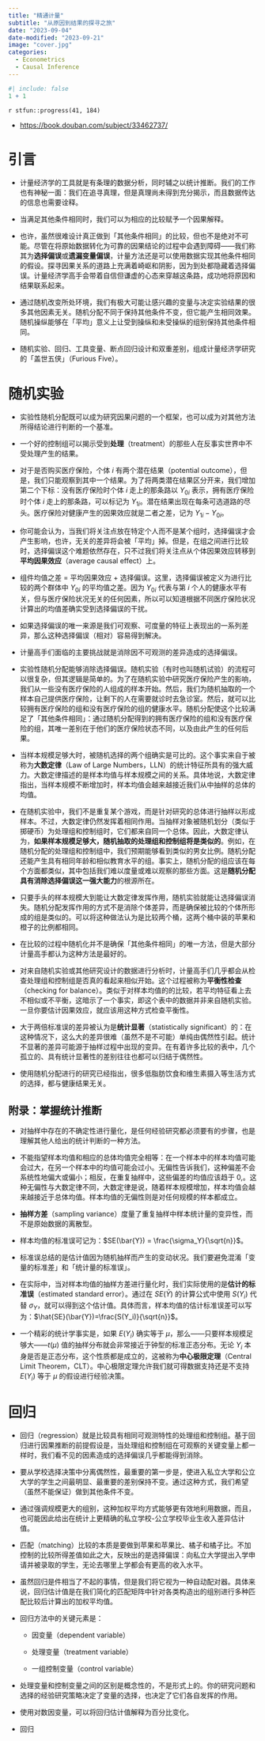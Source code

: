 ```yaml
---
title: "精通计量"
subtitle: "从原因到结果的探寻之旅"
date: "2023-09-04"
date-modified: "2023-09-21"
image: "cover.jpg"
categories: 
  - Econometrics
  - Causal Inference
---
```


```r
#| include: false
1 + 1
```

::: {.callout-note title='Progress'}
`r stfun::progress(41, 184)`
:::

::: {.callout-tip title="Learning Source"}
- <https://book.douban.com/subject/33462737/>
:::

# 引言 {-}

- 计量经济学的工具就是有条理的数据分析，同时辅之以统计推断。我们的工作也有神秘一面：我们在追寻真理，但是真理尚未得到充分揭示，而且数据传达的信息也需要诠释。

- 当满足其他条件相同时，我们可以为相应的比较赋予一个因果解释。

- 也许，虽然很难设计真正做到「其他条件相同」的比较，但也不是绝对不可能。尽管在将原始数据转化为可靠的因果结论的过程中会遇到障碍——我们称其为**选择偏误**或**遗漏变量偏误**，计量方法还是可以使用数据实现其他条件相同的假设。探寻因果关系的道路上充满着崎岖和阴影，因为到处都隐藏着选择偏误。计量经济学高手会带着自信但谦虚的心态来穿越这条路，成功地将原因和结果联系起来。

- 通过随机改变所处环境，我们有极大可能让感兴趣的变量与决定实验结果的很多其他因素无关。随机分配不同于保持其他条件不变，但它能产生相同效果。随机操纵能够在「平均」意义上让受到操纵和未受操纵的组别保持其他条件相同。

- 随机实验、回归、工具变量、断点回归设计和双重差别，组成计量经济学研究的「盖世五侠」（Furious Five）。

# 随机实验

- 实验性随机分配既可以成为研究因果问题的一个框架，也可以成为对其他方法所得结论进行判断的一个基准。

- 一个好的控制组可以揭示受到**处理**（treatment）的那些人在反事实世界中不受处理产生的结果。

- 对于是否购买医疗保险，个体 $i$ 有两个潜在结果（potential outcome），但是，我们只能观察到其中一个结果。为了将两类潜在结果区分开来，我们增加第二个下标：没有医疗保险时个体 $i$ 走上的那条路以 $Y_{0i}$ 表示，拥有医疗保险时个体 $i$ 走上的那条路，可以标记为 $Y_{1i}$。潜在结果出现在每条可选道路的尽头。医疗保险对健康产生的因果效应就是二者之差，记为 $Y_{1i}-Y_{0i}$。

- 你可能会认为，当我们将关注点放在特定个人而不是某个组时，选择偏误才会产生影响，也许，无关的差异将会被「平均」掉。但是，在组之间进行比较时，选择偏误这个难题依然存在，只不过我们将关注点从个体因果效应转移到**平均因果效应**（average causal effect）上。

- 组件均值之差 = 平均因果效应 + 选择偏误。这里，选择偏误被定义为进行比较的两个群体中 $Y_{0i}$ 的平均值之差。因为 $Y_{0i}$ 代表与第 $i$ 个人的健康水平有关，但与医疗保险状况无关的任何因素，所以可以知道根据不同医疗保险状况计算出的均值差确实受到选择偏误的干扰。

- 如果选择偏误的唯一来源是我们可观察、可度量的特征上表现出的一系列差异，那么这种选择偏误（相对）容易得到解决。

- 计量高手们面临的主要挑战就是消除因不可观测的差异造成的选择偏误。

- 实验性随机分配能够消除选择偏误。随机实验（有时也叫随机试验）的流程可以很复杂，但其逻辑是简单的。为了在随机实验中研究医疗保险产生的影响，我们从一些没有医疗保险的人组成的样本开始。然后，我们为随机抽取的一个样本自己提供医疗保险，让剩下的人在需要就诊时去急诊室。然后，就可以比较拥有医疗保险的组和没有医疗保险的组的健康水平。随机分配使这个比较满足了「其他条件相同」：通过随机分配得到的拥有医疗保险的组和没有医疗保险的组，其唯一差别在于他们的医疗保险状态不同，以及由此产生的任何后果。

- 当样本规模足够大时，被随机选择的两个组确实是可比的。这个事实来自于被称为**大数定律**（Law of Large Numbers，LLN）的统计特征所具有的强大威力。大数定律描述的是样本均值与样本规模之间的关系。具体地说，大数定律指出，当样本规模不断增加时，样本均值会越来越接近我们从中抽样的总体的均值。

- 在随机实验中，我们不是重复某个游戏，而是针对研究的总体进行抽样以形成样本。不过，大数定律仍然发挥着相同作用。当抽样对象被随机划分（类似于掷硬币）为处理组和控制组时，它们都来自同一个总体。因此，大数定律认为，**如果样本规模足够大，随机抽取的处理组和控制组将是类似的**。例如，在随机分配的处理组和控制组中，我们预期能够看到类似的男女比例。随机分配还能产生具有相同年龄和相似教育水平的组。事实上，随机分配的组应该在每个方面都类似，其中包括我们难以度量或难以观察的那些方面。这是**随机分配具有消除选择偏误这一强大能力**的根源所在。

- 只要手头的样本规模大到能让大数定律发挥作用，随机实验就能让选择偏误消失。随机分配发挥作用的方式不是消除个体差异，而是确保被比较的个体所形成的组是类似的。可以将这种做法认为是比较两个桶，这两个桶中装的苹果和橙子的比例都相同。

- 在比较的过程中随机化并不是确保「其他条件相同」的唯一方法，但是大部分计量高手都认为这种方法是最好的。

- 对来自随机实验或其他研究设计的数据进行分析时，计量高手们几乎都会从检查处理组和控制组是否真的看起来相似开始。这个过程被称为**平衡性检查**（checking for balance）。类似于对样本均值的的比较，若平均特征看上去不相似或不平衡，这暗示了一个事实，即这个表中的数据并非来自随机实验。一旦你要估计因果效应，就应该用这种方式检查平衡性。

- 大于两倍标准误的差异被认为是**统计显著**（statistically significant）的：在这种情况下，这么大的差异很难（虽然不是不可能）单纯由偶然性引起。统计不显著的差异可能源于抽样过程中出现的变异。在有着许多比较的表中，几个孤立的、具有统计显著性的差别往往也都可以归结于偶然性。

- 使用随机分配进行的研究已经指出，很多低脂肪饮食和维生素摄入等生活方式的选择，都与健康结果无关。

## 附录：掌握统计推断

- 对抽样中存在的不确定性进行量化，是任何经验研究都必须要有的步骤，也是理解其他人给出的统计判断的一种方法。

- 不能指望样本均值和相应的总体均值完全相等：在一个样本中的样本均值可能会过大，在另一个样本中的均值可能会过小。无偏性告诉我们，这种偏差不会系统性地偏大或偏小；相反，在重复抽样中，这些偏差的均值应该趋于 0,。这种无偏性与大数定律不同，大数定律是说，随着样本规模增加，样本均值会越来越接近于总体均值。样本均值的无偏性则是对任何规模的样本都成立。

- **抽样方差**（sampling variance）度量了重复抽样中样本统计量的变异性，而不是原始数据的离散型。

- 样本均值的标准误可记为：$SE(\bar{Y}) = \frac{\sigma_Y}{\sqrt{n}}$。

- 标准误总结的是估计值因为随机抽样而产生的变动状况。我们要避免混淆「变量的标准差」和「统计量的标准误」。

- 在实际中，当对样本均值的抽样方差进行量化时，我们实际使用的是**估计的标准误**（estimated standard error）。通过在 $SE(\bar{Y})$ 的计算公式中使用 $S(Y_i)$ 代替 $\sigma_Y$，就可以得到这个估计值。具体而言，样本均值的估计标准误差可以写为：$\hat{SE}(\bar{Y})=\frac{S(Y_i)}{\sqrt{n}}$。

- 一个精彩的统计学事实是，如果 $E(Y_i)$ 确实等于 $\mu$，那么——只要样本规模足够大——$t(\mu)$ 值的抽样分布就会非常接近于钟型的标准正态分布。无论 $Y_i$ 本身是否是正态分布，这个性质都是成立的，这被称为**中心极限定理**（Central Limit Theorem，CLT）。中心极限定理允许我们就可得数据支持还是不支持 $E(Y_i)$ 等于 $\mu$ 的假设进行经验决策。

# 回归

- 回归（regression）就是比较具有相同可观测特性的处理组和控制组。基于回归进行因果推断的前提假设是，当处理组和控制组在可观察的关键变量上都一样时，我们看不见的因素造成的选择偏误几乎都能得到消除。

- 要从学校选择决策中分离偶然性，最重要的第一步是，使进入私立大学和公立大学的学生之间最明显、最重要的差别保持不变。通过这种方式，我们希望（虽然不能保证）做到其他条件不变。

- 通过强调规模更大的组别，这种加权平均方式能够更有效地利用数据，而且，也可能因此给出在统计上更精确的私立学校-公立学校毕业生收入差异估计值。

- 匹配（matching）比较的本质是要做到苹果和苹果比、橘子和橘子比。不加控制的比较所得差值如此之大，反映出的是选择偏误：向私立大学提出入学申请并被录取的学生，无论去哪里上学都会有更高的收入水平。

- 虽然回归是件相当了不起的事情，但是我们将它视为一种自动配对器。具体来说，回归估计值是在我们简化的匹配矩阵中针对各类构造出的组别进行多种匹配比较后计算出的加权平均值。

- 回归方法中的关键元素是：

    - 因变量（dependent variable）
    
    - 处理变量（treatment variable）
    
    - 一组控制变量（control variable）
    
- 处理变量和控制变量之间的区别是概念性的，不是形式上的。你的研究问题和选择的经验研究策略决定了变量的选择，也决定了它们各自发挥的作用。

- 使用对数因变量，可以将回归估计值解释为百分比变化。














::: {.callout-tip title="To be continued"}
- 回归
:::

